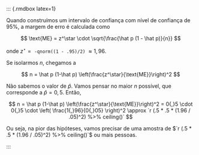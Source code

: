 
   ::: {.rmdbox latex=1}
   
   Quando construímos um intervalo de confiança com nível de confiança de $95\%$, a margem de erro é calculada como
   
   $$
   \text{ME} = z^\star \cdot \sqrt{\frac{\hat p (1 - \hat p)}{n}}
   $$
   
   onde $z^\star = {}$ `-qnorm((1 - .95)/2)` ${} \approx 1{,}96$.
   
   Se isolarmos $n$, chegamos a
   
   $$
   n = \hat p (1-\hat p) \left(\frac{z^\star}{\text{ME}}\right)^2
   $$
   
   Não sabemos o valor de $\hat p$. [Vamos pensar no maior $n$ possível, que    corresponde a $\hat p = 0{,}5$.]{.hl} Então,
   
   $$
   n = \hat p (1-\hat p) \left(\frac{z^\star}{\text{ME}}\right)^2
     = 0{,}5 \cdot 0{,}5 \cdot \left( \frac{1{,}96}{0{,}05} \right)^2
     \approx `r (.5 * .5 * (1.96 / .05)^2) %>% ceiling()`
   $$
   
   Ou seja, na pior das hipóteses, vamos precisar de uma amostra de $`r (.5 * .5 * (1.96 / .05)^2) %>% ceiling()`$ ou mais pessoas.
   
   :::
